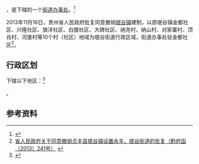 {{中国乡级行政区|52/23/25/100/000}}

'''{{PAGENAMEBASE}}'''，是{{PRC admin/fullname|52/23/25/100/000|3}}下辖的一个[[街道办事处|街道办事处]]。<ref>{{PRC admin/ref sgc|{{PRC admin/parent|52/23/25/100/000}}}}</ref>

2013年11月16日，贵州省人民政府批复同意撤销[[珉谷镇|珉谷镇]]建制，以原珉谷镇金都社区、兴隆社区、旗洋社区、白腊社区、大碑社区、纳尧村、纳山村、对家寨村、顶肖村、河堡村等10个村（社区）地域为珉谷街道行政区域，街道办事处驻金都社区<ref>[http://www.gzgov.gov.cn/xxgk/jbxxgk/fgwj/zfwj/qfh/201507/t20150703_298163.html 省人民政府关于同意撤销贞丰县珉谷镇设置永丰、珉谷街道的批复（黔府函〔2013〕241号）] {{webarchive|url=https://web.archive.org/web/20170906183426/http://www.gzgov.gov.cn/xxgk/jbxxgk/fgwj/zfwj/qfh/201507/t20150703_298163.html |date=2017-09-06 }}</ref>。

== 行政区划 ==

{{PAGENAMEBASE}}下辖以下地区：<ref>{{PRC admin/ref sgc|52/23/25/100/000}}</ref>

{{PRC admin/children|52/23/25/100/000}}。

== 参考资料 ==

{{reflist}}

{{行政区划小作品}}
{{PRC admin/navcat|52/23/25/100/000}}